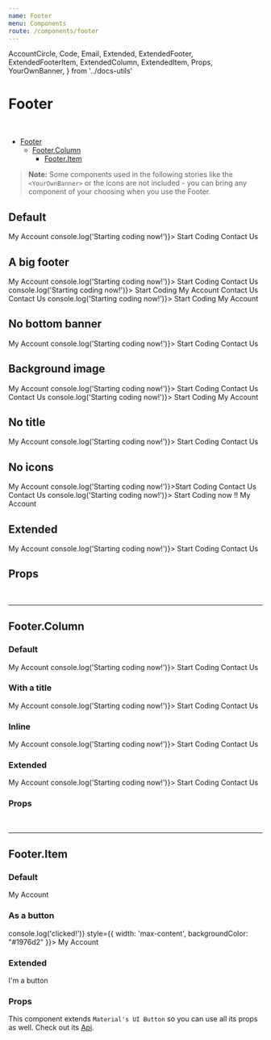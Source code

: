 ```yaml
---
name: Footer
menu: Components
route: /components/footer
---
```


  AccountCircle,
  Code,
  Email,
  Extended,
  ExtendedFooter,
  ExtendedFooterItem,
  ExtendedColumn,
  ExtendedItem,
  Props,
  YourOwnBanner,
} from '../docs-utils'

# Footer

<br/>

- [Footer](#)
  - [Footer.Column](#footercolumn)
    - [Footer.Item](#footeritem)

> **Note:** Some components used in the following stories like the `<YourOwnBanner>` or the icons are not included - you
can bring any component of your choosing when you use the Footer.

## Default

<Playground>
  <Footer title="Awesome footer" bottomBanner={YourOwnBanner}>
    <Footer.Column isInline>
      <Footer.Item icon={AccountCircle} href="#">
        My Account
      </Footer.Item>
      <Footer.Item icon={Code} onClick={() => console.log('Starting coding now!')}>
        Start Coding
      </Footer.Item>
      <Footer.Item icon={Email} href="lelain-dot-alexandre-at-gmail-dot-com">
        Contact Us
      </Footer.Item>
    </Footer.Column>
  </Footer>
</Playground>

## A big footer

<Playground>
  <Footer title="Awesome footer" bottomBanner={YourOwnBanner}>
    <Footer.Column title="Awesome Column A">
      <Footer.Item icon={AccountCircle} href="#">
        My Account
      </Footer.Item>
      <Footer.Item icon={Code} onClick={() => console.log('Starting coding now!')}>
        Start Coding
      </Footer.Item>
      <Footer.Item icon={Email} href="lelain-dot-alexandre-at-gmail-dot-com">
        Contact Us
      </Footer.Item>
    </Footer.Column>
    <Footer.Column title="Awesome Column B">
      <Footer.Item icon={Code} onClick={() => console.log('Starting coding now!')}>
        Start Coding
      </Footer.Item>
      <Footer.Item icon={AccountCircle} href="#">
        My Account
      </Footer.Item>
      <Footer.Item icon={Email} href="lelain-dot-alexandre-at-gmail-dot-com">
        Contact Us
      </Footer.Item>
    </Footer.Column>
    <Footer.Column title="Awesome Column C">
      <Footer.Item icon={Email} href="lelain-dot-alexandre-at-gmail-dot-com">
        Contact Us
      </Footer.Item>
      <Footer.Item icon={Code} onClick={() => console.log('Starting coding now!')}>
        Start Coding
      </Footer.Item>
      <Footer.Item icon={AccountCircle} href="#">
        My Account
      </Footer.Item>
    </Footer.Column>
  </Footer>
</Playground>

## No bottom banner

<Playground>
  <Footer title="Awesome footer">
    <Footer.Column isInline>
      <Footer.Item icon={AccountCircle} href="#">
        My Account
      </Footer.Item>
      <Footer.Item icon={Code} onClick={() => console.log('Starting coding now!')}>
        Start Coding
      </Footer.Item>
      <Footer.Item icon={Email} href="lelain-dot-alexandre-at-gmail-dot-com">
        Contact Us
      </Footer.Item>
    </Footer.Column>
  </Footer>
</Playground>

## Background image

<Playground>
  <Footer
    title="Awesome footer"
    image={{ src: 'https://ak4.picdn.net/shutterstock/videos/3200194/thumb/9.jpg' }}
  >
    <Footer.Column>
      <Footer.Item icon={AccountCircle} href="#">
        My Account
      </Footer.Item>
      <Footer.Item icon={Code} onClick={() => console.log('Starting coding now!')}>
        Start Coding
      </Footer.Item>
      <Footer.Item icon={Email} href="lelain-dot-alexandre-at-gmail-dot-com">
        Contact Us
      </Footer.Item>
    </Footer.Column>
    <Footer.Column>
      <Footer.Item icon={Email} href="lelain-dot-alexandre-at-gmail-dot-com">
        Contact Us
      </Footer.Item>
      <Footer.Item icon={Code} onClick={() => console.log('Starting coding now!')}>
        Start Coding
      </Footer.Item>
      <Footer.Item icon={AccountCircle} href="#">
        My Account
      </Footer.Item>
    </Footer.Column>
  </Footer>
</Playground>

## No title

<Playground>
  <Footer>
    <Footer.Column isInline>
      <Footer.Item icon={AccountCircle} href="#">
        My Account
      </Footer.Item>
      <Footer.Item icon={Code} onClick={() => console.log('Starting coding now!')}>
        Start Coding
      </Footer.Item>
      <Footer.Item icon={Email} href="lelain-dot-alexandre-at-gmail-dot-com">
        Contact Us
      </Footer.Item>
    </Footer.Column>
  </Footer>
</Playground>

## No icons

<Playground>
  <Footer title="Awesome footer">
    <Footer.Column title="Awesome column A">
      <Footer.Item href="#">My Account</Footer.Item>
      <Footer.Item onClick={() => console.log('Starting coding now!')}>Start Coding</Footer.Item>
      <Footer.Item href="lelain-dot-alexandre-at-gmail-dot-com">Contact Us</Footer.Item>
    </Footer.Column>
    <Footer.Column title="Awesome column B">
      <Footer.Item href="lelain-dot-alexandre-at-gmail-dot-com">Contact Us</Footer.Item>
      <Footer.Item onClick={() => console.log('Starting coding now!')}>
        Start Coding now !!
      </Footer.Item>
      <Footer.Item href="#">My Account</Footer.Item>
    </Footer.Column>
  </Footer>
</Playground>


## Extended

<Extended name="Footer">
  <ExtendedFooter>
    <ExtendedColumn isInline>
      <ExtendedItem icon={AccountCircle} href="#">
        My Account
      </ExtendedItem>
      <ExtendedItem icon={Code} onClick={() => console.log('Starting coding now!')}>
        Start Coding
      </ExtendedItem>
      <ExtendedItem icon={Email} href="lelain-dot-alexandre-at-gmail-dot-com">
        Contact Us
      </ExtendedItem>
    </ExtendedColumn>
  </ExtendedFooter>
</Extended>

## Props

<Props of={Footer} />

<br/>
<hr/>

## Footer.Column

### Default

<Playground>
  <Footer.Column style={{ width: 'max-content', backgroundColor: "#1976d2" }}>
    <Footer.Item icon={AccountCircle} href="#">
      My Account
    </Footer.Item>
    <Footer.Item icon={Code} onClick={() => console.log('Starting coding now!')}>
      Start Coding
    </Footer.Item>
    <Footer.Item icon={Email} href="lelain-dot-alexandre-at-gmail-dot-com">
      Contact Us
    </Footer.Item>
  </Footer.Column>
</Playground>

### With a title

<Playground>
  <Footer.Column title="Awesome title" style={{ width: 'max-content', backgroundColor: "#1976d2" }}>
    <Footer.Item icon={AccountCircle} href="#">
      My Account
    </Footer.Item>
    <Footer.Item icon={Code} onClick={() => console.log('Starting coding now!')}>
      Start Coding
    </Footer.Item>
    <Footer.Item icon={Email} href="lelain-dot-alexandre-at-gmail-dot-com">
      Contact Us
    </Footer.Item>
  </Footer.Column>
</Playground>


### Inline

<Playground>
  <Footer.Column title="Awesome title" isInline style={{ width: 'max-content', backgroundColor: "#1976d2" }}>
    <Footer.Item icon={AccountCircle} href="#">
      My Account
    </Footer.Item>
    <Footer.Item icon={Code} onClick={() => console.log('Starting coding now!')}>
      Start Coding
    </Footer.Item>
    <Footer.Item icon={Email} href="lelain-dot-alexandre-at-gmail-dot-com">
      Contact Us
    </Footer.Item>
  </Footer.Column>
</Playground>

### Extended

<Extended name="Footer.Column">
  <ExtendedColumn title="Awesome title" isInline>
    <Footer.Item icon={AccountCircle} href="#">
      My Account
    </Footer.Item>
    <Footer.Item icon={Code} onClick={() => console.log('Starting coding now!')}>
      Start Coding
    </Footer.Item>
    <Footer.Item icon={Email} href="lelain-dot-alexandre-at-gmail-dot-com">
      Contact Us
    </Footer.Item>
  </ExtendedColumn>
</Extended>

### Props

<Props of={Footer.Column} />

<br/>
<hr/>

## Footer.Item

### Default

<Playground>
  <Footer.Item icon={AccountCircle} href="#" style={{ width: 'max-content', backgroundColor: "#1976d2" }}>
    My Account
  </Footer.Item>
</Playground>

### As a button

<Playground>
  <Footer.Item icon={AccountCircle} onClick={() => console.log('clicked!')} style={{ width: 'max-content', backgroundColor: "#1976d2" }}>
    My Account
  </Footer.Item>
</Playground>

### Extended

<Extended name="Footer.Item">
  <ExtendedFooterItem icon={Email} href="#">
    I'm a button
  </ExtendedFooterItem>
</Extended>

### Props

This component extends `Material's UI Button` so you can use all its props as well. Check out its [Api](https://material-ui.com/api/button/).

<Props of={Footer.Item} />